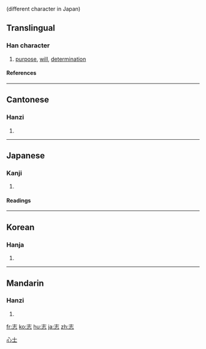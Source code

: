 {{see|誌}} (different character in Japan)

==Translingual==
===Han character===
{{Han char|rn=61|rad=心|as=03|sn=7|four=4033<sub>1</sub>|canj=土心 (GP)}}
# [[purpose]], [[will]], [[determination]]
====References====
{{Han ref|kx=0376.210|dkj=10331|dj=0703.070|hdz=42269.040|uh=5FD7|ud=24535|bh=A7D3|bd=42963}}
----
==Cantonese==
===Hanzi===
{{yue-hanzi|jyut=|y=ji3}}
# {{defn|Cantonese}}
----
==Japanese==
===Kanji===
{{ja-kanji|grade=|rs=心03}}
# {{defn|Japanese}} 
====Readings====
{{ja-readings|on=[[し]] (shi)|kun=[[こころざす]] (kokorozasu), [[こころざし]] (kokorozashi), [[しるす]] (shirusu)}}
----
==Korean==
===Hanja===
{{ko-hanja|hangeul=지|eumhun=|rv=ji|mr=chi|y=ci}}
# {{defn|Korean}}




[[Category:CJKV simplified characters which already existed as traditional characters|心士]]
----
==Mandarin==
===Hanzi===
{{cmn-hanzi|tra=誌|pin=[[zhì]] (zhi4)|wg=chih<sup>4</sup>}}
# {{defn|Mandarin}}

[[fr:志]]
[[ko:志]]
[[hu:志]]
[[ja:志]]
[[zh:志]]
